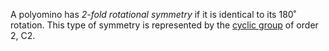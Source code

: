 A polyomino has _2-fold rotational symmetry_ if it is identical to its 180˚ rotation. This type of symmetry is represented by the [cyclic group][cyclic] of order 2, C2.

[cyclic]: https://en.wikipedia.org/wiki/Cyclic_group
